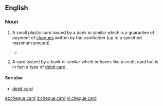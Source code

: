 {{wikipedia}}
==English==
===Noun===
{{en-noun|sg=[[cheque]] [[card]]}}
<!-- believe this is UK specific, not found in Australia at least -->
# {{British|banking}} A small plastic card issued by a bank or similar which is a guarantee of payment of [[cheque]]s written by the cardholder (up to a specified maximum amount).
#*{{quote-news|work=CompareAndSave.com|title=Industry to close cheque card system|date=25 September|year=2009|passage=Banks have decided to end cheque guarantee card payments from July 2011. / The 24 members of the current '''cheque card''' system said that they had made the move in order to reflect consumer trends, with the popularity of the payment method in "terminal decline".}}
# {{South Africa|banking}} A card issued by a bank or similar which behaves like a credit card but is in fact a type of [[debit card]].

====See also====
*[[debit card]]

[[et:cheque card]]
[[it:cheque card]]
[[vi:cheque card]]